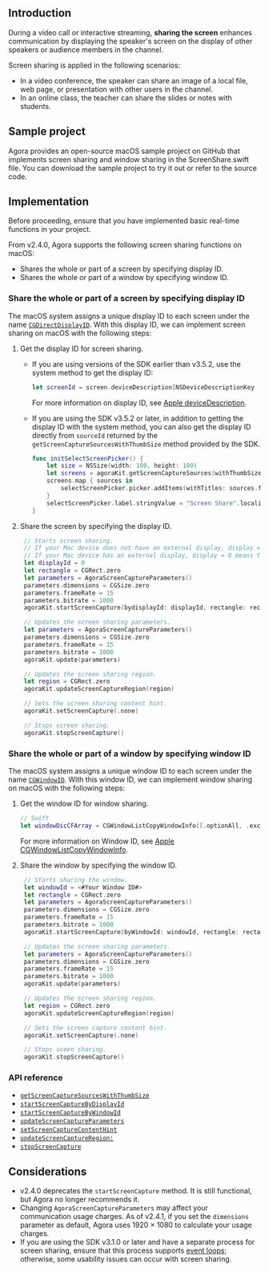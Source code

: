 <PlatformWrapper platform="macos">

## Introduction

During a video call or interactive streaming, **sharing the screen** enhances communication by displaying the speaker's screen on the display of other speakers or audience members in the channel.

Screen sharing is applied in the following scenarios:

- In a video conference, the speaker can share an image of a local file, web page, or presentation with other users in the channel.
- In an online class, the teacher can share the slides or notes with students.

## Sample project

Agora provides an open-source macOS sample project on GitHub that implements screen sharing and window sharing in the <Link to="{{GLOBAL.AGORA_API_EXAMPLES_MACOS_TREE}}/Advanced/ScreenShare">ScreenShare.swift</Link> file. You can download the sample project to try it out or refer to the source code.

## Implementation

<div class="alert note">Before proceeding, ensure that you have implemented basic real-time functions in your project.</div>

From v2.4.0, Agora supports the following screen sharing functions on macOS:

- Shares the whole or part of a screen by specifying display ID.
- Shares the whole or part of a window by specifying window ID.

### Share the whole or part of a screen by specifying display ID

The macOS system assigns a unique display ID to each screen under the name [`CGDirectDisplayID`](https://developer.apple.com/documentation/coregraphics/cgdirectdisplayid). With this display ID, we can implement screen sharing on macOS with the following steps:

1. Get the display ID for screen sharing.

    - If you are using versions of the SDK earlier than v3.5.2, use the system method to get the display ID:

	    ```swift
	    let screenId = screen.deviceDescription[NSDeviceDescriptionKey  (rawValue: "NSScreenNumber")]
	    ```

        For more information on display ID, see [Apple deviceDescription](https://developer.apple.com/documentation/appkit/nsscreen/1388360-devicedescription).

    - If you are using the SDK v3.5.2 or later, in addition to getting the display ID with the system method, you can also get the display ID directly from `sourceId` returned by the `getScreenCaptureSourcesWithThumbSize` method provided by the SDK.

        ```swift
        func initSelectScreenPicker() {
            let size = NSSize(width: 100, height: 100)
            let screens = agoraKit.getScreenCaptureSources(withThumbSize: size, iconSize: size, includeScreen: true)
            screens.map { sources in
                selectScreenPicker.picker.addItems(withTitles: sources.filter{ $0.type == .screen }.map {"\($0.sourceName)(\($0.sourceId))"})
            }
            selectScreenPicker.label.stringValue = "Screen Share".localized
        }
        ```

2. Share the screen by specifying the display ID.

   ```swift
    // Starts screen sharing.
    // If your Mac device does not have an external display, display = 0 means the current Mac device screen is shared.
	// If your Mac device has an external display, display = 0 means the main display is shared. The default main display is the screen of your Mac device, but you can also set the external screen as the main display.
    let displayId = 0
    let rectangle = CGRect.zero
    let parameters = AgoraScreenCaptureParameters()
    parameters.dimensions = CGSize.zero
    parameters.frameRate = 15
    parameters.bitrate = 1000
    agoraKit.startScreenCapture(bydisplayId: displayId, rectangle: rectangle, parameters: parameters)

    // Updates the screen sharing parameters.
    let parameters = AgoraScreenCaptureParameters()
    parameters.dimensions = CGSize.zero
    parameters.frameRate = 15
    parameters.bitrate = 1000
    agoraKit.update(parameters)

    // Updates the screen sharing region.
    let region = CGRect.zero
    agoraKit.updateScreenCaptureRegion(region)

    // Sets the screen sharing content hint.
    agoraKit.setScreenCapture(.none)

    // Stops screen sharing.
    agoraKit.stopScreenCapture()

   ```


### Share the whole or part of a window by specifying window ID

The macOS system assigns a unique window ID to each screen under the name [`CGWindowID`](https://developer.apple.com/documentation/coregraphics/cgwindowid). With this window ID, we can implement window sharing on macOS with the following steps:

1. Get the window ID for window sharing.

    ```swift
    // Swift
    let windowDicCFArray = CGWindowListCopyWindowInfo([.optionAll, .excludeDesktopElements], 0)
    ```

   For more information on Window ID, see [Apple CGWindowListCopyWindowInfo](https://developer.apple.com/documentation/coregraphics/1455137-cgwindowlistcopywindowinfo).

2. Share the window by specifying the window ID.

   ```swift
    // Starts sharing the window.
    let windowId = <#Your Window ID#>
    let rectangle = CGRect.zero
    let parameters = AgoraScreenCaptureParameters()
    parameters.dimensions = CGSize.zero
    parameters.frameRate = 15
    parameters.bitrate = 1000
    agoraKit.startScreenCapture(byWindowId: windowId, rectangle: rectangle, parameters: parameters)

    // Updates the screen sharing parameters.
    let parameters = AgoraScreenCaptureParameters()
    parameters.dimensions = CGSize.zero
    parameters.frameRate = 15
    parameters.bitrate = 1000
    agoraKit.update(parameters)

    // Updates the screen sharing region.
    let region = CGRect.zero
    agoraKit.updateScreenCaptureRegion(region)

    // Sets the screen capture content hint.
    agoraKit.setScreenCapture(.none)

    // Stops sceen sharing.
    agoraKit.stopScreenCapture()
   ```


### API reference

* [`getScreenCaptureSourcesWithThumbSize`](https://api-ref.agora.io/en/video-sdk/macos/3.x/Classes/AgoraRtcEngineKit.html#//api/name/getScreenCaptureSourcesWithThumbSize:iconSize:includeScreen:)
* [`startScreenCaptureByDisplayId`](https://api-ref.agora.io/en/video-sdk/macos/3.x/Classes/AgoraRtcEngineKit.html#//api/name/startScreenCaptureByDisplayId:rectangle:parameters:)
* [`startScreenCaptureByWindowId`](https://api-ref.agora.io/en/video-sdk/macos/3.x/Classes/AgoraRtcEngineKit.html#//api/name/startScreenCaptureByWindowId:rectangle:parameters:)
* [`updateScreenCaptureParameters`](https://api-ref.agora.io/en/video-sdk/macos/3.x/Classes/AgoraRtcEngineKit.html#//api/name/updateScreenCaptureParameters:)
* [`setScreenCaptureContentHint`](https://api-ref.agora.io/en/video-sdk/macos/3.x/Classes/AgoraRtcEngineKit.html#//api/name/setScreenCaptureContentHint:)
* [`updateScreenCaptureRegion:`](https://api-ref.agora.io/en/video-sdk/macos/3.x/Classes/AgoraRtcEngineKit.html#//api/name/updateScreenCaptureRegion:)
* [`stopScreenCapture`](https://api-ref.agora.io/en/video-sdk/macos/3.x/Classes/AgoraRtcEngineKit.html#//api/name/stopScreenCapture)

## Considerations

- v2.4.0 deprecates the `startScreenCapture` method. It is still functional, but Agora no longer recommends it.
- Changing `AgoraScreenCaptureParameters` may affect your communication usage charges. As of v2.4.1, if you set the `dimensions` parameter as default, Agora uses 1920 × 1080 to calculate your usage charges.
- If you are using the SDK v3.1.0 or later and have a separate process for screen sharing, ensure that this process supports [event loops](https://developer.apple.com/documentation/appkit/nsapplication?language=objc); otherwise, some usability issues can occur with screen sharing.

</PlatformWrapper>